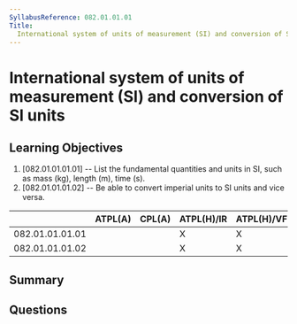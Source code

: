 ```yaml
---
SyllabusReference: 082.01.01.01
Title:
  International system of units of measurement (SI) and conversion of SI units
---
```


# International system of units of measurement (SI) and conversion of SI units

## Learning Objectives

1. [082.01.01.01.01] -- List the fundamental quantities and units in SI, such as
   mass (kg), length (m), time (s).
2. [082.01.01.01.02] -- Be able to convert imperial units to SI units and vice
   versa.

|                 | ATPL(A) | CPL(A) | ATPL(H)/IR | ATPL(H)/VFR | CPL(H) | IR  | CBIR(A) |
| --------------- | ------- | ------ | ---------- | ----------- | ------ | --- | ------- |
| 082.01.01.01.01 |         |        | X          | X           | X      |     |         |
| 082.01.01.01.02 |         |        | X          | X           | X      |     |         |

## Summary

## Questions
